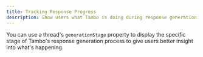 ```yaml
---
title: Tracking Response Progress
description: Show users what Tambo is doing during response generation.
---
```


You can use a thread's `generationStage` property to display the specific stage of Tambo's response generation process to give users better insight into what's happening.


<LearnMore
  title="More about tracking response progress"
  description="Learn about the different response stages"
  href="/docs/concept-details/tracking-progress"
/>
